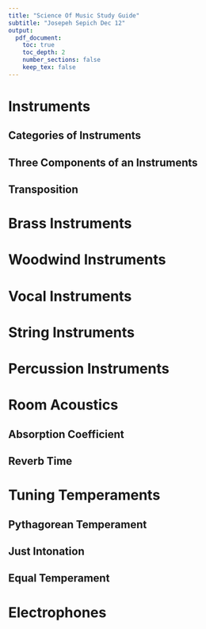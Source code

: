 ```yaml
---
title: "Science Of Music Study Guide"
subtitle: "Josepeh Sepich Dec 12"
output:
  pdf_document:
    toc: true
    toc_depth: 2
    number_sections: false
    keep_tex: false
---
```


# Instruments

## Categories of Instruments

## Three Components of an Instruments

## Transposition

# Brass Instruments


# Woodwind Instruments


# Vocal Instruments

# String Instruments

# Percussion Instruments

# Room Acoustics

## Absorption Coefficient

## Reverb Time

# Tuning Temperaments

## Pythagorean Temperament

## Just Intonation

## Equal Temperament

# Electrophones























